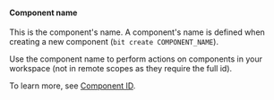 #### Component name

This is the component's name. A component's name is defined when creating a new component (`bit create COMPONENT_NAME`).

Use the component name to perform actions on components in your workspace (not in remote scopes as they require the full id).

To learn more, see [Component ID](https://bit.dev/docs/components/structure/component-id).
